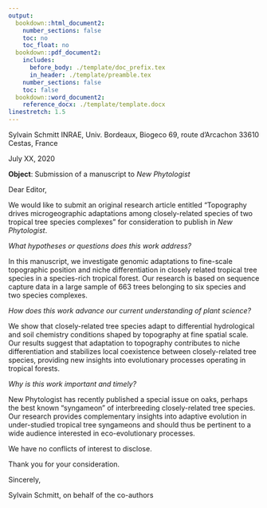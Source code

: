 ```yaml
---
output:
  bookdown::html_document2:
    number_sections: false
    toc: no
    toc_float: no
  bookdown::pdf_document2:
    includes:
      before_body: ./template/doc_prefix.tex
      in_header: ./template/preamble.tex
    number_sections: false
    toc: false
  bookdown::word_document2:
    reference_docx: ./template/template.docx
linestretch: 1.5
---
```

Sylvain Schmitt
INRAE, Univ. Bordeaux, Biogeco
69, route d’Arcachon
33610 Cestas, France

July XX, 2020

**Object**: Submission of a manuscript to *New Phytologist*

Dear Editor,

We would like to submit an original research article entitled “Topography drives microgeographic adaptations among closely-related species of two tropical tree species complexes” for consideration to publish in *New Phytologist*.

*What hypotheses or questions does this work address?*

In this manuscript, we investigate genomic adaptations to fine-scale topographic position and niche differentiation in closely related tropical tree species in a species-rich tropical forest. Our research is based on sequence capture data in a large sample of 663 trees belonging to six species and two species complexes.

*How does this work advance our current understanding of plant science?*

We show that closely-related tree species adapt to differential hydrological and soil chemistry conditions shaped by topography at fine spatial scale. Our results suggest that adaptation to topography contributes to niche differentiation and stabilizes local coexistence between closely-related tree species, providing new insights into evolutionary processes operating in tropical forests.

*Why is this work important and timely?*

New Phytologist has recently published a special issue on oaks, perhaps the best known “syngameon” of interbreeding closely-related tree species. Our research provides complementary insights into adaptive evolution in under-studied tropical tree syngameons and should thus be pertinent to a wide audience interested in eco-evolutionary processes.


We have no conflicts of interest to disclose. 

Thank you for your consideration.

Sincerely,

Sylvain Schmitt,
on behalf of the co-authors
